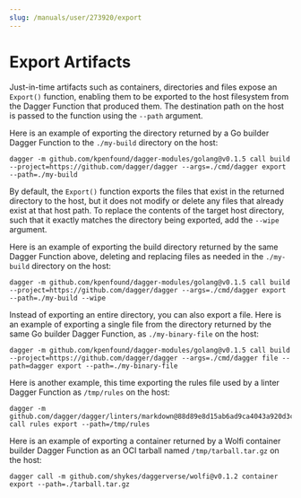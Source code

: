 ```yaml
---
slug: /manuals/user/273920/export
---
```


# Export Artifacts

Just-in-time artifacts such as containers, directories and files expose an `Export()` function, enabling them to be exported to the host filesystem from the Dagger Function that produced them. The destination path on the host is passed to the function using the `--path` argument.

Here is an example of exporting the directory returned by a Go builder Dagger Function to the `./my-build` directory on the host:

```shell
dagger -m github.com/kpenfound/dagger-modules/golang@v0.1.5 call build --project=https://github.com/dagger/dagger --args=./cmd/dagger export --path=./my-build
```

By default, the `Export()` function exports the files that exist in the returned directory to the host, but it does not modify or delete any files that already exist at that host path. To replace the contents of the target host directory, such that it exactly matches the directory being exported, add the `--wipe` argument.

Here is an example of exporting the build directory returned by the same Dagger Function above, deleting and replacing files as needed in the `./my-build` directory on the host:

```shell
dagger -m github.com/kpenfound/dagger-modules/golang@v0.1.5 call build --project=https://github.com/dagger/dagger --args=./cmd/dagger export --path=./my-build --wipe
```

Instead of exporting an entire directory, you can also export a file. Here is an example of exporting a single file from the directory returned by the same Go builder Dagger Function, as `./my-binary-file` on the host:

```shell
dagger -m github.com/kpenfound/dagger-modules/golang@v0.1.5 call build --project=https://github.com/dagger/dagger --args=./cmd/dagger file --path=dagger export --path=./my-binary-file
```

Here is another example, this time exporting the rules file used by a linter Dagger Function as `/tmp/rules` on the host:

```shell
dagger -m github.com/dagger/dagger/linters/markdown@88d89e8d15ab6ad9ca4043a920d3cd735a6405fd call rules export --path=/tmp/rules
```

Here is an example of exporting a container returned by a Wolfi container builder Dagger Function as an OCI tarball named `/tmp/tarball.tar.gz` on the host:

```shell
dagger call -m github.com/shykes/daggerverse/wolfi@v0.1.2 container export --path=./tarball.tar.gz
```
